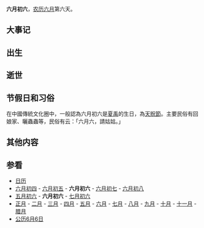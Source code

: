 {{Lunar06Calendar}}
'''六月初六'''，[[农历|农历]][[六月_(农历)|六月]]第六天。
==大事记==
==出生==
==逝世==
==节假日和习俗==
在中國傳統文化圈中，一般認為六月初六是[[夏禹|夏禹]]的生日，為[[天貺節|天貺節]]。主要民俗有回娘家、曬蟲蟲等，民俗有云：「六月六，請姑姑。」

==其他内容==
==参看==
*[[历史上的今天|日历]]
*[[六月初四|六月初四]] - [[六月初五|六月初五]] - '''六月初六''' - [[六月初七|六月初七]] - [[六月初八|六月初八]] 
*[[五月初六|五月初六]] - '''六月初六''' - [[七月初六|七月初六]]
*[[正月|正月]] - [[二月_(农历)|二月]] - [[三月_(农历)|三月]] - [[四月_(农历)|四月]] - [[五月_(农历)|五月]] - [[六月_(农历)|六月]] - [[七月_(农历)|七月]] - [[八月_(农历)|八月]] - [[九月_(农历)|九月]] - [[十月_(农历)|十月]] - [[十一月_(农历)|十一月]] - [[腊月|腊月]]
*[[公历|公历]][[6月6日|6月6日]]